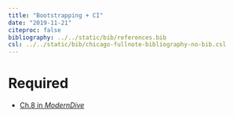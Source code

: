 ```yaml
---
title: "Bootstrapping + CI"
date: "2019-11-21"
citeproc: false
bibliography: ../../static/bib/references.bib
csl: ../../static/bib/chicago-fullnote-bibliography-no-bib.csl
---
```


# Required

- <i class="fas fa-book"></i> [Ch.8 in *ModernDive*](https://moderndive.com/8-confidence-intervals.html)


